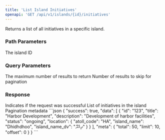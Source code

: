 ```yaml
---
title: 'List Island Initiatives'
openapi: 'GET /api/v1/islands/{id}/initiatives'
---
```


Returns a list of all initiatives in a specific island.

### Path Parameters

<ParamField path="id" type="string" required>
  The island ID
</ParamField>

### Query Parameters

<ParamField query="limit" type="integer">
  The maximum number of results to return
</ParamField>

<ParamField query="offset" type="integer">
  Number of results to skip for pagination
</ParamField>

### Response

<ResponseField name="success" type="boolean" required>
  Indicates if the request was successful
</ResponseField>

<ResponseField name="data" type="array" required>
  List of initiatives in the island
</ResponseField>

<ResponseField name="meta" type="object" required>
  Pagination metadata
</ResponseField>

<ResponseExample>
```json
{
  "success": true,
  "data": [
    {
      "id": "123",
      "title": "Harbor Development",
      "description": "Development of harbor facilities",
      "status": "ongoing",
      "location": {
        "atoll_code": "HA",
        "island_name": "Dhidhdhoo",
        "island_name_dv": "ދިއްދޫ"
      }
    }
  ],
  "meta": {
    "total": 50,
    "limit": 10,
    "offset": 0
  }
}
```
</ResponseExample> 
